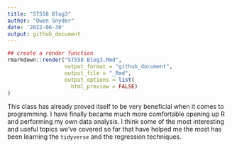 ```yaml
---
title: "ST558 Blog3"
author: "Owen Snyder"
date: '2022-06-30'
output: github_document
---
```



```r
## create a render function
rmarkdown::render("ST558 Blog3.Rmd",
                  output_format = "github_document",
                  output_file = "_Rmd",
                  output_options = list(
                    html_preview = FALSE)
)
```


This class has already proved itself to be very beneficial when it comes to programming. I have finally became much more comfortable opening up R and performing my own data analysis. I think some of the most interesting and useful topics we've covered so far that have helped me the most has been learning the `tidyverse` and the regression techniques. 